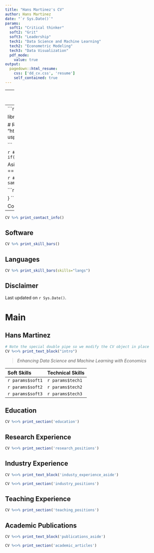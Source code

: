 ```yaml
---
title: "Hans Martinez's CV"
author: Hans Martinez
date: "`r Sys.Date()`"
params:
  soft1: "Critical thinker"
  soft2: "Grit"
  soft3: "Leadership"
  tech1: "Data Science and Machine Learning"
  tech2: "Econometric Modeling"
  tech3: "Data Visualization"
  pdf_mode:
    value: true
output:
  pagedown::html_resume:
    css: ['dd_cv.css', 'resume']
    self_contained: true
---
```

---
soft1: `r params$soft1`
soft2: `r params$soft2`
soft3: `r params$soft3`
tech1: `r params$tech1`
tech2: `r params$tech2`
tech3: `r params$tech3`
---
```r
knitr::opts_chunk$set(
  results='asis', 
  echo = FALSE
)

library(magrittr) # For the pipe
source("cv_printing_functions.r")

# Read in all data and initialize a CV printer object
CV <- create_CV_object(
  data_location = "https://docs.google.com/spreadsheets/d/1JoK4tb-81ruPrv553DzY-JSIKSaCR9TW80i8--qhuqE/edit?usp=sharing",  
  pdf_mode = params$pdf_mode
)

```


```r
# When in pdf export mode the little dots are unaligned, so fix that with some conditional CSS.
if(params$pdf_mode) {
    cat("
<style>
:root{
  --decorator-outer-offset-left: -6.5px;
}
</style>")
}
```


Aside
================================================================================

```r
# Build interactive network of positions colored by section
# and connected if they occurred in the same year
datadrivencv::build_network_logo(CV$entries_data)
```


```r
if(params$pdf_mode){
  cat("View this CV [online](https://raw.githack.com/hans-mtz/DataCV/master/cv.html)")
} else {
  cat("[<i class='fas fa-download'></i> Download a PDF of this CV](https://github.com/hans-mtz/DataCV/blob/master/cv.pdf)")
  
}
```

Contact {#contact}
--------------------------------------------------------------------------------

```r
CV %>% print_contact_info()
```



Software {#skills}
--------------------------------------------------------------------------------

```r
CV %>% print_skill_bars()
```

Languages {#langs}
--------------------------------------------------------------------------------

```r
CV %>% print_skill_bars(skills="langs")
```



Disclaimer {#disclaimer}
--------------------------------------------------------------------------------

<!-- Made with the R package [**pagedown**](https://github.com/rstudio/pagedown). -->

<!-- The source code is available [on github.com/nstrayer/cv](https://github.com/hans-mtz/DataCV). -->

Last updated on `r Sys.Date()`.



Main
================================================================================

Hans Martinez {#title}
--------------------------------------------------------------------------------

```r
# Note the special double pipe so we modify the CV object in place
CV %<>% print_text_block("intro") 
```

> *Enhancing Data Science and Machine Learning with Economics*

|Soft Skills | Technical Skills |
|:-----------|:-----------------|
| `r params$soft1` | `r params$tech1` | 
| `r params$soft2` | `r params$tech2` |
| `r params$soft3` | `r params$tech3` |

Education {data-icon=graduation-cap data-concise=true}
--------------------------------------------------------------------------------

```r
CV %<>% print_section('education')
```



Research Experience {data-icon=laptop}
--------------------------------------------------------------------------------

```r
CV %<>% print_section('research_positions')
```



Industry Experience {data-icon=suitcase}
--------------------------------------------------------------------------------

::: aside
```r
CV %<>% print_text_block('industy_experience_aside')
```
:::

```r
CV %<>% print_section('industry_positions')
```

<!-- These breaks just force a new page so section doesnt get cut off -->
<!-- <br> -->
<!-- <br> -->
<!-- <br> -->

Teaching Experience {data-icon=chalkboard-teacher}
--------------------------------------------------------------------------------

<!-- ::: aside -->
<!-- ```{r} -->
<!-- CV %<>% print_text_block('teaching_experience_aside') -->
<!-- ``` -->
<!-- ::: -->

```r
CV %<>% print_section('teaching_positions')
```



<!-- Selected Data Science Writing {data-icon=chart-line} -->
<!-- -------------------------------------------------------------------------------- -->

<!-- ::: aside -->
<!-- ```{r} -->
<!-- CV %<>% print_text_block('data_science_writing_aside') -->
<!-- ``` -->
<!-- ::: -->

<!-- ```{r} -->
<!-- CV %<>% print_section('data_science_writings') -->
<!-- ``` -->



<!-- Selected Press (About)  {data-icon=newspaper} -->
<!-- -------------------------------------------------------------------------------- -->

<!-- ```{r} -->
<!-- CV %<>% print_section('about_me_press') -->
<!-- ``` -->


<!-- <br> -->
<!-- <br> -->


<!-- Selected Press (By)  {data-icon=newspaper} -->
<!-- -------------------------------------------------------------------------------- -->

<!-- ```{r} -->
<!-- CV %<>% print_section('by_me_press') -->
<!-- ``` -->



Academic Publications {data-icon=book}
--------------------------------------------------------------------------------

::: aside
```r
CV %<>% print_text_block('publications_aside')
```
:::

```r
CV %<>% print_section('academic_articles')
```



<!-- ```{r} -->
<!-- CV %<>% print_links() -->
<!-- ``` -->

